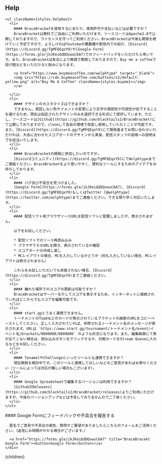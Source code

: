 
## Help

<div className='columns is-variable is-6 is-multiline'>
  <div className='column is-8-widescreen is-8-desktop is-12-tablet'>

    <ul className={styles.helpbox}>
      <li>
        #### BraceBracketを使用するにあたり、使用許可や支払いなどは必要ですか？
        BraceBracketは無料でご自由にご利用いただけます。ソースコードはApache2.0で公開しておりますので、ライセンスを守ってご利用ください。BraceBracketは今後も開発を続けていく予定ですので、よろしければYoutubeの概要欄や配信内での紹介、[Discord](https://discord.gg/TgMFQEqxY9)や[Google Form](https://forms.gle/jkJKeiQdDQvwuC6A7)でのフィードバックをいただけたら幸いです。また、BraceBracketは有志により無償で開発しておりますので、Buy me a coffeeで投げ銭などをいただけると励みになります。

        <a href="https://www.buymeacoffee.com/wolphtype" target="_blank">
        <img src="https://cdn.buymeacoffee.com/buttons/v2/default-yellow.png" alt="Buy Me A Coffee" className={styles.buyme}></img>
        </a>

      </li>
      <li>
        #### デザインのカスタマイズはできますか？
        できません。意図しない色やフォントの変更により文字の視認性や可読性が低下することを避けるため、現在は指定されたデザインのみを選択できる形式にて提供しています。ただし、ソースコードは[Github](https://github.com/blacktails2/BraceBracket)にて公開しておりますので、cloneして各自の環境で改変し使用していただくことが可能です。また、[Discord](https://discord.gg/TgMFQEqxY9)にて開発者までお問い合わせいただければ、大会に合わせたスコアボードのデザインから実装、配信スタッフの皆様への説明までを担当いたします。
      </li>
      <li>
        #### BraceBracketの開発に参加したいのですが…
        [Discordコミュニティ](https://discord.gg/TgMFQEqxY9)にてWolphtypeまでご連絡ください。BraceBracketをより使いやすく、便利なツールにするためのアイデアをお待ちしております。
      </li>
      <li>
        #### バグ及び不具合を見つけました。
        [Google Form](https://forms.gle/jkJKeiQdDQvwuC6A7), [Discord](https://discord.gg/TgMFQEqxY9)もしくはTwitter [@wolphtype](https://twitter.com/wolphtype)までご連絡ください。できる限り早く対応いたします。
      </li>
      <li>
        #### 配信ソフト用ブラウザソースURLを配信ソフトに配置しましたが、表示されません。

        以下をお試しください。

        * 配信ソフトでのソース再読み込み
        * ブラウザでそのURLを開き、表示されているか確認
        * スコアボードの作成し直し
        * MCレイアウトの場合、MCを入力しているかどうか（何も入力していない場合、MCレイアウトは表示されません）
        
        これらをお試しいただいても改善されない場合、[Discord](https://discord.gg/TgMFQEqxY9)までご連絡ください。
      </li>
      <li>
        #### 離れた場所でのスコアの更新は可能ですか？
        BraceBracketはサーバーを介してスコアを表示するため、インターネットに接続されていればどこからでもスコアを編集可能です。
      </li>
      <li>
        #### start.ggとうまく連携できません。
        トーナメントのTop8などのカードが表示されているブラケットの画面のURLをコピーペーストしてください。正しく入力されていれば、参照されるトーナメント名のメッセージが表示されます。URLは `https://www.start.gg/tournament/トーナメント名/event/イベント名/brackets/0000000/0000000` のような形式になります。また、編集画面にて表が出てこない場合は、読み込みボタンをクリックするか、対戦カードをStream Queueに入れるなどをお試しください。
      </li>
      <li>
        #### TonamelやChallongeといったツールとも連携できますか？
        現在開発を検討中です。このツールと連携してほしいなどのご意見があればお寄せください（ツールによっては対応が難しい場合もございます）。
      </li>
      <li>
        #### Google Spreadsheetで編集するバージョンは利用できますか？
        [GithubのReleases](https://github.com/blacktails2/BraceBracket/releases)よりご利用いただけますが、今後のバージョンアップなどは予定しておりませんのでご了承ください。
      </li>
    </ul>

  </div>
  <div className="column is-12-mobile is-8-tablet is-4-desktop">
    <div className={styles.formbox}>
      #### Google Formにフィードバックや不具合を報告する

      匿名でご意見や不具合の報告、質問やご要望がありましたらこちらのフォームをご活用ください。（返信にお時間がかかる場合がございます。）
      
      <a href="https://forms.gle/jkJKeiQdDQvwuC6A7" title="BraceBracekt Google Form"><button>Google Form</button></a>
    </div>
  </div>
</div>

  <Head>
    <title>BraceBracket | Help</title>
    <meta property="og:url" content="https://bracebracket.app/help/" />
    <meta property="og:type" content="article" />
    <meta property="og:description" content="BraceBracketは、Webベースの対戦ゲーム用スコアボードツールです。OSを問わず、ブラウザ上でスコアボードを作成・編集できます。" />
    <meta property="og:site_name" content="BraceBracket" />
    <meta property="og:image" content="https://bracebracket.app/image/ogp.jpg" />
    <meta name="twitter:card" content="summary" />
    <meta name="twitter:site" content="@wolphtype" />
  </Head>
  <DefaultLayout>
    <div className="markdown">
      {children}
    </div>
  </DefaultLayout>
</>
